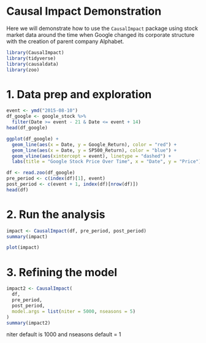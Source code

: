 # Causal Impact Demonstration

Here we will demonstrate how to use the `CausalImpact` package using
stock market data around the time when Google changed its corporate structure
with the creation of parent company Alphabet.

```r
library(CausalImpact)
library(tidyverse)
library(causaldata)
library(zoo)
```

# 1. Data prep and exploration

```r
event <- ymd("2015-08-10")
df_google <- google_stock %>%
  filter(Date >= event - 21 & Date <= event + 14)
head(df_google)
```

```r
ggplot(df_google) +
  geom_line(aes(x = Date, y = Google_Return), color = "red") +
  geom_line(aes(x = Date, y = SP500_Return), color = "blue") +
  geom_vline(aes(xintercept = event), linetype = "dashed") +
  labs(title = "Google Stock Price Over Time", x = "Date", y = "Price")
```

```r
df <- read.zoo(df_google)
pre_period <- c(index(df)[1], event)
post_period <- c(event + 1, index(df)[nrow(df)])
head(df)
```

# 2. Run the analysis

```r
impact <- CausalImpact(df, pre_period, post_period)
summary(impact)
```

```r
plot(impact)
```

# 3. Refining the model

```r
impact2 <- CausalImpact(
  df,
  pre_period,
  post_period,
  model.args = list(niter = 5000, nseasons = 5)
)
summary(impact2)
```
niter default is 1000 and nseasons default = 1